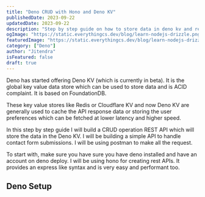 ```yaml
---
title: "Deno CRUD with Hono and Deno KV"
publishedDate: 2023-09-22
updatedDate: 2023-09-22
description: "Step by step guide on how to store data in deno kv and retrieve it and perform complete crud operation."
ogImage: "https://static.everythingcs.dev/blog/learn-nodejs-drizzle.png"
featuredImage: "https://static.everythingcs.dev/blog/learn-nodejs-drizzle.png"
category: ["Deno"]
author: "Jitendra"
isFeatured: false
draft: true
---
```


Deno has started offering Deno KV (which is currently in beta). It is the global key value data store which can be used to store data and is ACID complaint. It is based on FoundationDB.

These key value stores like Redis or Cloudflare KV and now Deno KV are generally used to cache the API response data or storing the user preferences which can be fetched at lower latency and higher speed.

In this step by step guide I will build a CRUD operation REST API which will store the data in the Deno KV. I will be building a simple API to handle contact form submissions. I will be using postman to make all the request.

To start with, make sure you have sure you have deno installed and have an account on deno deploy. I will be using hono for creating rest APIs. It provides an express like syntax and is very easy and performant too.

## Deno Setup
